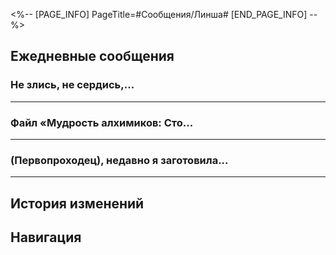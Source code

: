 <%-- [PAGE_INFO]
PageTitle=#Сообщения/Линша#
[END_PAGE_INFO] --%>
{{Сообщение Инфобокс
|id          = 1222
|Изображение = Персонаж Линша Иконка.png
|Тип         = Персонаж
|Отправитель = Линша
|ПодписьСоо  = Не злись, не сердись, времени на это нет
|Фракция     = Лофу Сяньчжоу
}}

==Ежедневные сообщения==
===Не злись, не сердись,...===
{{Сообщения
|условие_получения = 
|текст=
:'''Линша:''' Не злись, не сердись, а то без проблем с работой не обойтись. Кто меня заменит, если заболею?
:'''Линша:''' Я каждый день это повторяю!
:{Выбор} Золотые слова!
::'''(Первопроходец):''' Золотые слова! Отличный совет!
:{Выбор} А что такое?
::'''(Первопроходец):''' А что такое?
:{Выбор} От повторения есть польза?
::'''(Первопроходец):''' Разве от повторения есть польза?
::'''Линша:''' Я просто себя утешаю.
:'''Линша:''' Раньше в Комиссии была шестидневная рабочая неделя по двенадцать часов в день. Тех, кого не устраивал график, прозывали предателями и даже вынуждали уволиться.
:'''Линша:''' В итоге такие меры только снизили продуктивность работы.
:'''Линша:''' А я снова ругаюсь с сотрудниками, поддерживающими эту систему.
:{Выбор} И такое бывает?
::'''(Первопроходец):''' Страсти какие... Не {{MC|ж=знала|м=знал}}, что такое бывает...
::'''Линша:''' Ага, и кто бы мог подумать?
:{Выбор} Звёздный экспресс лучше...
::'''(Первопроходец):''' Повезло мне присоединиться к Звёздному экспрессу...
::'''Линша:''' Я очень тебе завидую.
:'''Линша:''' (Первопроходец), в долгих путешествиях ты многое {{MC|ж=повидала|м=повидал}}. Что посоветуешь из личного опыта?
:{Выбор} Бей не в бровь, а в глаз.
::'''(Первопроходец):''' Бей не в бровь, а в глаз и выкладывай все карты на стол.
::'''(Первопроходец):''' Тебя многие поддержат!
::'''Линша:''' Несомненно. Я не подведу алхимиков, возлагающих на меня большие надежды.
:{Выбор} Планируй наперёд.
::'''(Первопроходец):''' Планируй наперёд и будь осмотрительнее.
::'''Линша:''' Точно. В одночасье положение не исправить. Стоит проявить дальновидность.
:{Выбор} Используй физический подход.
::'''(Первопроходец):''' Как человек-бита, предлагаю применить физический подход! Прямо, быстро и эффективно!
::'''Линша:''' Я не владею боевыми искусствами. Боюсь, у меня не получится воспользоваться этим способом. Впрочем, говорят, что особые обстоятельства требуют особых мер...
:'''Линша:''' Спасибо за совет. Беседа с тобой помогла мне успокоиться~
:'''Линша:''' Ты тоже пиши, когда понадобится выговориться~
}}
----

===Файл «Мудрость алхимиков: Сто...===
{{Сообщения
|условие_получения = 
|текст=
:{{Диалог|Предупреждение}} Файл «Мудрость алхимиков: Сто тысяч важных советов межзвёздным путешественникам для поддержания здоровья (первое издание)» отправлен
:'''Линша:''' (Первопроходец), недавно Комиссия по алхимии выпустила серию руководств по здоровому образу жизни.
:'''Линша:''' Они составлены с учётом трудных условий проживания, в которых находятся межзвёздные путешественники, и призваны обеспечить информацией, необходимой для удобных и безопасных поездок.
:'''Линша:''' Только вот не знаю, есть ли спрос на такие пособия. Интересно узнать твоё мнение.
:{Выбор} Главное - здоровье!
::'''(Первопроходец):''' Здоровье превыше всего!
::'''(Первопроходец):''' Именно такого руководства нам и не хватало!
::'''Линша:''' Вижу, у них всё же нашёлся читатель.
:{Выбор} Сто тысяч? Ты серьёзно?
::'''(Первопроходец):''' Ста тысяч советов как-то многовато.
::'''(Первопроходец):''' Название уже отталкивает.
::'''Линша:''' Вот и я так думала.
::'''Линша:''' Вполне хватило бы и сотни.
:{Выбор} Здоровье меня не интересует.
::'''(Первопроходец):''' Во-первых, меня не интересует забота о здоровье.
::'''(Первопроходец):''' Во-вторых, разве эта книга подойдёт путешественникам, целые дни проводящим под открытым небом?
::'''Линша:''' Об этом тоже есть раздел.
:'''Линша:''' А ещё есть предложения?
:'''Линша:''' К примеру, (Первопроходец), {{MC|ж=сама|м=сам}} ты с какими трудностями сталкиваешься в межзвёздных путешествиях?
:{Выбор} Трудно адаптироваться.
::'''(Первопроходец):''' Мне часто бывает трудно адаптироваться к новым планетам.
::'''Линша:''' И правда, умение быстро адаптировать тело к новым условиям - важная тема.
:{Выбор} Постоянные внезапные ранения.
::'''(Первопроходец):''' Меня часто ранят странные монстры.
::'''Линша:''' И правда, умение быстро применять общеизвестные средства для обработки наружных повреждений - важная тема.
:{Выбор} У меня никогда не бывает трудностей!
::'''(Первопроходец):''' У меня никогда не бывает трудностей!
::'''Линша:''' Хм... Видимо, у экипажа экспресса уже есть исчерпывающее медицинское руководство.
:'''Линша:''' Знала, что не зря к тебе обратилась. Спасибо.
:'''Линша:''' Добавлю твои предложения к рукописи. Если возникнут новые идеи или предложения, обязательно дай знать, хорошо?
}}
----

===(Первопроходец), недавно я заготовила...===
{{Сообщения
|условие_получения = 
|текст=
:'''Линша:''' (Первопроходец), недавно я заготовила новую партию благовоний.
:'''Линша:''' Полагаю, часть из них придётся кстати во время путешествий. Ты зажигаешь благовония?
:{Выбор} Зажигаю. Постоянно.
::'''(Первопроходец):''' Зажигаю. Постоянно.
::'''Линша:''' Ясно, в таком случае интересно узнать твоё мнение.
:{Выбор} Не нравится запах.
::'''(Первопроходец):''' Увы, мне не нравится запах благовоний.
::'''Линша:''' Эта партия произведена с использованием новой технологии, значительно снижающей неприятное задымление. Может, выслушаешь?
:'''Линша:''' При формировании аромата важно соблюдать особый порядок: сперва идут верхние ноты, затем - средние и наконец базовые.
:'''Линша:''' У каждого своя идеальная гармония ароматов, требующая индивидуальной комбинации.
:'''Линша:''' К примеру, для госпожи Март 7 это будут сладкие, свежие ароматы, напоминающие цветы персика, вовсю расцветающего по весне. Ей больше всего подойдут благовония с экстрактом сотен цветов, позволяющие сохранить юность и развеять приходящую с годами усталость.
:'''Линша:''' Другой пример - Дань Хэн. Он на вид холоден и высокомерен, его тревожит прошлое прошлого. И таким, как он, подойдут благовония, приготовленные из глубоководной руды Чешуйчатого ущелья. Они успокаивают сердце и препятствуют бесполезным размышлениям.
:'''Линша:''' Что же до навигатора госпожи Химеко, коей я давно восхищаюсь, ей, на мой взгляд, присущи исключительно элегантность и утончённость. Эти благовония из кристаллов с других планет способны снять усталость и сохранить красоту.
:'''Линша:''' Кстати, я слышала, что господин Янг крайне собран и надёжен. Эти благовония из сяньчжоуского весеннего чая помогут ему сосредоточиться на размышлениях и творчестве.
:{Выбор} Благодарю тебя от их имени.
::'''(Первопроходец):''' Они точно будут благодарны.
:{Выбор} А как же я?
::'''(Первопроходец):''' А как же я?
:'''Линша:''' (Первопроходец)... Я долго и усердно размышляла, какие благовония подойдут тебе.
:'''Линша:''' В отличие от большинства моих знакомых, твой аромат очень трудно определить. В тебе всегда крылась едва уловимая тайна.
:'''Линша:''' Поторопиться с выбором и создать неподходящие благовония было бы только во вред. (Первопроходец), какие ароматы тебе нравятся?
:{Выбор} Содовая соя!
::'''(Первопроходец):''' Мне нравится аромат содовой сои!
::'''Линша:''' Что ж, весьма необычно... Даже среди коренных обитателей Сяньчжоу немногим нравится такой запах...
::'''Линша:''' И всё же мы планируем создать благовония с уникальными ароматами Сяньчжоу вроде этого.
:{Выбор} Робоптахи!
::'''(Первопроходец):''' Мне нравится аромат робоптах!
::'''Линша:''' Ты меня несколько {{MC|ж=озадачила|м=озадачил}}...
::'''Линша:''' Ты имеешь в виду тёплый и простой аромат, дающий ощущение безопасности и пунктуальности, верно? Стоит хорошенько поискать...
:{Выбор} Дай подумать.
::'''(Первопроходец):''' Пока ничего в голову не идёт. Я ещё подумаю.
::'''Линша:''' Да, конечно.
:'''Линша:''' Я скоро отправлю экипажу экспресса благовония, о которых говорила. Надеюсь, они вам понравятся.
}}
----

==История изменений==
{{История изменений|2.7}}

==Навигация==
{{Сообщения Навбокс}}
